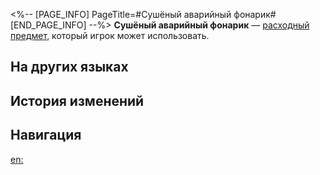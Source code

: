<%-- [PAGE_INFO]
PageTitle=#Сушёный аварийный фонарик#
[END_PAGE_INFO] --%>
{{Расходный предмет Инфобокс
|id          = 408412
|Изображения = Предмет Сушёный аварийный фонарик.png
|Тип         = Расходные предметы энергии
|Редкость    = 2
|Эффект      = Восстанавливает отряду 3 очка техники.
|Описание    = Фонарик, произведённый на Инсумосу. Этому карманному фонарику для работы не требуются источники энергии, нужно лишь замочить его в 5% растворе солёной воды и он будет светить несколько часов. Но на самом деле это не фонарик, а удочка со спинного плавника световой рыбы. В древнем Инсумосу только самые смелые охотники отваживались пойти на такое опасное существо, а в наши дни эту рыбу научились выращивать в промышленных масштабах.
|Рецепт      = 
|Источник1   = [[Пункт выдачи невостребованных посылок]]
|Источник2   = 
|Источник3   = 
}}
{{Описание|''«Малыш, я понимаю, что тебе хочется устроить романтический ужин при свечах, как иномирцы. Но эта вот светящаяся рыбья голова на столе мне весь аппетит отбила... Ещё и зубы скалит...»''}}
'''Сушёный аварийный фонарик''' — [[расходный предмет]], который игрок может использовать.

==На других языках==
{{На других языках
|en   = Dry Emergency Light
|zhs  = 干制应急灯
|zht  = 乾燥臨時燈具
|ja   = 乾燥型非常灯
|ko   = 건식 비상등
|es   = Luz seca de emergencia
|fr   = Lumière de secours
|ru   = Сушёный аварийный фонарик
|th   = Dry Emergency Light
|vi   = Đèn Khẩn Cấp Năng Lượng Tự Nhiên
|de   = Trockenes Notlicht
|id   = Dry Emergency Light
|pt   = Luz de Emergência Seca
}}

==История изменений==
{{История изменений|3.5}}

==Навигация==
{{Расходные предметы Навбокс}}

[[en:]]